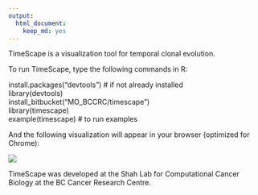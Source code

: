 ```yaml
---
output: 
  html_document: 
    keep_md: yes
---
```


TimeScape is a visualization tool for temporal clonal evolution.

To run TimeScape, type the following commands in R:

install.packages("devtools") # if not already installed  
library(devtools)  
install_bitbucket("MO_BCCRC/timescape")  
library(timescape)  
example(timescape) # to run examples

And the following visualization will appear in your browser (optimized for Chrome):

![](timescape_htmlwidget-2699.png)

TimeScape was developed at the Shah Lab for Computational Cancer Biology at the BC Cancer Research Centre.